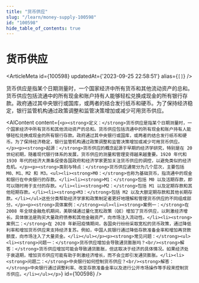 ```yaml
---
title: "货币供应"
slug: "/learn/money-supply-100598"
id: "100598"
hide_table_of_contents: true
---
```



# 货币供应

<ArticleMeta id={100598} updatedAt={'2023-09-25 22:58:51'} alias={`[]`} />
<div className='border-solid border-b border-t-0 my-4 border-[var(--ifm-color-gray-300)]' />

货币供应是指某个日期测量时，一个国家经济中所有货币和其他流动资产的总和。货币供应包括流通中的所有现金和账户持有人能够轻松兑换成现金的所有银行存款。政府通过其中央银行或国库，或两者的结合发行纸币和硬币。为了保持经济稳定，银行监管机构通过政策调整和监管决策增加或减少可用货币供应。

<AIContent content={`<p><strong>定义：</strong>货币供应是指某个日期测量时，一个国家经济中所有货币和其他流动资产的总和。货币供应包括流通中的所有现金和账户持有人能够轻松兑换成现金的所有银行存款。政府通过其中央银行或国库，或两者的结合发行纸币和硬币。为了保持经济稳定，银行监管机构通过政策调整和监管决策增加或减少可用货币供应。</p><p><strong>起源：</strong>货币供应的概念起源于早期的经济学研究，特别是在 20 世纪初期，随着现代银行体系的发展，货币供应的测量和管理变得越来越重要。1920 年代和 1930 年代的经济大萧条促使各国政府和经济学家更加关注货币供应的调控，以避免类似的经济危机。</p><p><strong>类别与特点：</strong>货币供应通常分为几个层次，主要包括 M0、M1、M2 和 M3。<ul><li><strong>M0：</strong>也称为基础货币，指流通中的现金和银行在中央银行的存款。</li><li><strong>M1：</strong>包括 M0 以及活期存款，即可以随时用于支付的存款。</li><li><strong>M2：</strong>包括 M1 以及定期存款和其他短期存款。</li><li><strong>M3：</strong>包括 M2 以及大额定期存款和其他长期存款。</li></ul>这些分类帮助经济学家和政策制定者更好地理解和管理货币供应的不同组成部分。</p><p><strong>具体案例：</strong><ul><li><strong>案例一：</strong>在 2008 年全球金融危机期间，美联储通过量化宽松政策（QE）增加了货币供应，以刺激经济增长。具体做法是购买大量政府债券和其他金融资产，向市场注入流动性。</li><li><strong>案例二：</strong>在 2020 年新冠疫情期间，各国央行纷纷采取宽松的货币政策，通过降低利率和增加货币供应来支持经济复苏。例如，中国人民银行通过降低存款准备金率和增加再贷款额度，向市场注入了大量资金。</li></ul></p><p><strong>常见问题：</strong><ul><li><strong>问题一：</strong>货币供应增加会导致通货膨胀吗？<br/><strong>解答：</strong>货币供应增加可能会导致通货膨胀，但这取决于经济的具体情况。如果经济处于衰退期，增加货币供应可能有助于刺激经济增长，而不会立即引发通货膨胀。</li><li><strong>问题二：</strong>中央银行如何控制货币供应？<br/><strong>解答：</strong>中央银行通过调整利率、改变存款准备金率以及进行公开市场操作等手段来控制货币供应。</li></ul></p>`} id={100598} />
